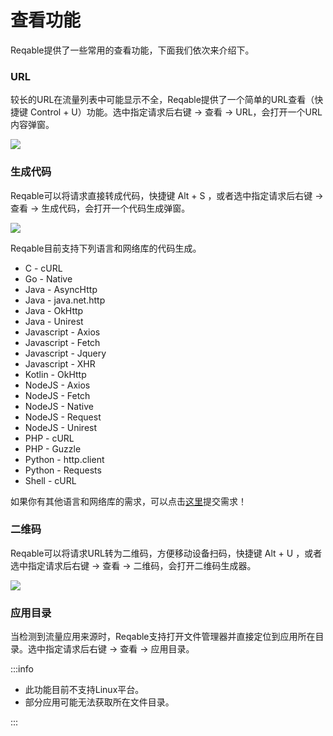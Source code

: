 # 查看功能


Reqable提供了一些常用的查看功能，下面我们依次来介绍下。

### URL

较长的URL在流量列表中可能显示不全，Reqable提供了一个简单的URL查看（快捷键 <Shortcut>Control + U</Shortcut>）功能。选中指定请求后右键 -> 查看 -> URL，会打开一个URL内容弹窗。

![](arts/view_01.png)

### 生成代码

Reqable可以将请求直接转成代码，快捷键 <Shortcut>Alt + S</Shortcut> ，或者选中指定请求后右键 -> 查看 -> 生成代码，会打开一个代码生成弹窗。

![](arts/view_02.png)

Reqable目前支持下列语言和网络库的代码生成。

- C - cURL
- Go - Native
- Java - AsyncHttp
- Java - java.net.http
- Java - OkHttp
- Java - Unirest
- Javascript - Axios
- Javascript - Fetch
- Javascript - Jquery
- Javascript - XHR
- Kotlin - OkHttp
- NodeJS - Axios
- NodeJS - Fetch
- NodeJS - Native
- NodeJS - Request
- NodeJS - Unirest
- PHP - cURL
- PHP - Guzzle
- Python - http.client
- Python - Requests
- Shell - cURL

如果你有其他语言和网络库的需求，可以点击[这里](https://github.com/reqable/reqable-app/issues/new/choose)提交需求！

### 二维码

Reqable可以将请求URL转为二维码，方便移动设备扫码，快捷键 <Shortcut>Alt + U</Shortcut> ，或者选中指定请求后右键 -> 查看 -> 二维码，会打开二维码生成器。

![](arts/view_03.png)

### 应用目录

当检测到流量应用来源时，Reqable支持打开文件管理器并直接定位到应用所在目录。选中指定请求后右键 -> 查看 -> 应用目录。

:::info

- 此功能目前不支持Linux平台。
- 部分应用可能无法获取所在文件目录。

:::